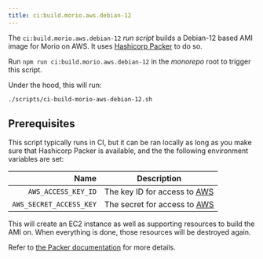 ```yaml
---
title: ci:build.morio.aws.debian-12
---
```


The `ci:build.morio.aws.debian-12` _run script_ builds a Debian-12 based AMI
image for Morio on AWS. It uses [Hashicorp Packer](https://www.packer.io/) to do so.

Run `npm run ci:build.morio.aws.debian-12` in the _monorepo_ root to trigger this script.

Under the hood, this will run:

```sh title="Terminal"
./scripts/ci-build-morio-aws-debian-12.sh
```

## Prerequisites

This script typically runs in CI, but it can be ran locally as long as you make
sure that Hashicorp Packer is available, and the the following environment
variables are set:

|                    Name | Description                         |
| ----------------------: | ----------------------------------- |
|     `AWS_ACCESS_KEY_ID` | The key ID for access to [AWS][aws] |
| `AWS_SECRET_ACCESS_KEY` | The secret for access to [AWS][aws] |

This will create an EC2 instance as well as supporting resources to build the AMI on.
When everything is done, those resources will be destroyed again.

Refer to [the Packer
documentation](https://developer.hashicorp.com/packer/integrations/hashicorp/amazon)
for more details.

[aws]: https://aws.amazon.com/
